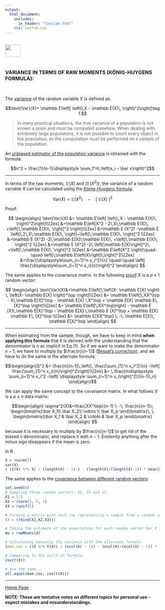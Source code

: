 ```yaml
---
output: 
  html_document:
    includes:
      in_header: "favicon.html" 
    css: custom.css
---
```


<br>
<a href="http://rinterested.github.io/statistics/index.html">
<img HEIGHT="40" WIDTH="50" src="https://cloud.githubusercontent.com/assets/9312897/10556783/a27a26fa-745c-11e5-9b1a-2d5bd737387a.PNG"></a>
<br><br>

### VARIANCE IN TERMS OF RAW MOMENTS (KÖNIG-HUYGENS FORMULA):
<br>

The [variance](https://en.wikipedia.org/wiki/Variance) of the random variable $X$ is defined as:

$$\text{Var}(X)= \mathbb E\left[ \left(\,X - \mathbb E(X)\,   \right)^2\right]\tag 1.$$

> In many practical situations, the true variance of a population is not known a priori and must be computed somehow. When dealing with extremely large populations, it is not possible to count every object in the population, so the computation must be performed on a sample of the population. 

An [unbiased estimator of the population variance](https://en.wikipedia.org/wiki/Variance#Sample_variance) is obtained with the formula:

$$s^2 = \frac{1}{n-1}\displaystyle \sum_1^n\,\left(x_i - \bar x\right)^2$$

---

In terms of the raw moments, $\mathbb E(X)$ and $(\mathbb E(X^2))$, the variance of a random variable $X$ can be calculated using the [König-Huygens formula](https://en.wikipedia.org/wiki/Algebraic_formula_for_the_variance):

$$\text{Var}(X) = \mathbb E\left(X^2 \right)\quad-\quad \left[\;\mathbb E\left(X\right)\;\right]^2$$

Proof:

$$
\begin{align}
\text{Var}(X) &= \mathbb E\left[ \left(\,X - \mathbb E(X)\,   \right)^2\right]\\[2ex]
&=\mathbb E\left[X^2 - 2\,X\,\mathbb E(X)\, +\left[\,\mathbb E(X)\, \right]^2  \right]\\[2ex]
&=\mathbb E (X^2) -\mathbb E \left[\,2\,X\,\mathbb E(X)\, \right]+\left[\,\mathbb E(X)\, \right]^2  \\[2ex]
&=\mathbb E (X^2) -2\,\mathbb E[X]\;\mathbb E(X)\, +\left[\,\mathbb E(X)\, \right]^2  \\[2ex]
&=\mathbb E (X^2) -2\,\left[\mathbb E(X)\right]^2\, +\left[\,\mathbb E(X)\, \right]^2  \\[2ex]
&=\mathbb E\left(X^2 \right)\quad-\quad \left[\;\mathbb E\left(X\right)\;\right]^2\\[2ex]
&=\frac{\displaystyle\sum_{i=1}^n x_i^2}{n}  \quad-\quad \left[  \frac{\displaystyle\sum_{i=1}^n x_i}{n}\right]^2
\end{align}
$$


The same applies to the covariance matrix. In the following [proof](https://www.statlect.com/fundamentals-of-probability/covariance-matrix) $X$ is a $p\times 1$ random vector:

$$
\begin{align}
\text{Var}(X)&=\mathbb E\left[\,\left(X- \mathbb E[X] \right) \, \left(X- \mathbb E[X] \right)^\top  \right]\\[2ex]
&= \mathbb E\left[\,XX^\top - X\,\mathbb E[X]^\top - \mathbb E[X] \,X^\top + \mathbb E[X] \mathbb E\, [X]^\top  \right]\\[2ex]
&= \mathbb E\left[\,XX^\top\right] - \mathbb E [X]\,\mathbb E[X]^\top - \mathbb E[X] \,\mathbb E [X]^\top + \mathbb E[X] \mathbb E\, [X]^\top  \\[2ex]
&= \mathbb E[XX^\top] \; -\; \mathbb E[X]\, \mathbb E[X]^\top
\end{align}
$$

---

When estimating from the sample, though, we have to keep in mind **when applying this formula** that it is derived with the understanding that the denominator is $n$ as implicit in Eq.$(1)$. So if we want to make the denominator $n-1$, we have to multiply by $\frac{n}{n-1}$ ([Bessel's correction](https://en.wikipedia.org/wiki/Bessel%27s_correction)), and we have to do the same in the alternate formula:

$$\begin{align}S^2 &=
\frac{n}{n-1}\,\left(\, \frac{\sum_{1}^n x_i^2}{n}  -\left[  \frac{\sum_{1}^n x_i}{n}\right]^2\right)\\[2ex]
&=
 \,\frac{n\displaystyle \sum_{i=1}^n x_i^2  -\left[ \displaystyle \sum_{i=1}^n  x_i\right]^2}{(n-1)\,n}
\end{align}$$

We can apply the same concept to the covariance matrix. In what follows $X$ is a $p \times n$ data matrix:

$$\begin{align}
\sigma^2(X)&=\frac{XX^\top}{n-1} \; -\; \frac{n}{n-1}\; \begin{bmatrix}\bar X_1\\ \bar X_2\\ \vdots \\ \bar X_p \end{bmatrix}\,  
\; \begin{bmatrix}\bar X_1 & \bar X_2 & \cdots & \bar X_p \end{bmatrix} 
\end{align}
$$

because it is necessary to multiply by $\frac{n}{n-1}$ to get rid of the biased $n$ denominator, and replace it with $n-1$. Evidently anything after the minus sign disappears if the mean is zero.



In R

```r
X = rnorm(5)
var(X)
( (t(X) %*% X) / (length(X) - 1) ) - (length(X)/(length(X)-1)) * mean(X)^2
```


The same applies to the [covariance between different random vectors](https://stats.stackexchange.com/a/285358/67822):

```r
set.seed(0)
# Sampling three random vectors: V1, V2 and V3:
X1 = 1:5
X2 = rnorm(5, 5, 1)
X3 = runif(5)

# Forming a matrix with each row representing a sample from a random vector:
(X = (rbind(X1,X2,X3)))

# Taking the estimate of the expectation for each random vector bar X_i:
mu = rowMeans(X)

# Calculating manually the variance with the alternate formula
(man.cov = ((X %*% t(X)) / (ncol(X) - 1)) - (ncol(X)/(ncol(X) - 1)) * (mu %*% t(mu)))

# Comparing to the built-in formula:
cov(t(X))

# are the same...
all.equal(man.cov, cov(t(X)))
```

---
<a href="http://rinterested.github.io/statistics/index.html">Home Page</a>

**NOTE: These are tentative notes on different topics for personal use - expect mistakes and misunderstandings.**

